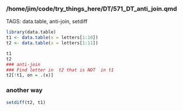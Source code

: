 ### /home/jim/code/try_things_here/DT/571_DT_anti_join.qmd

TAGS:   data.table, anti-join, setdiff

```r
library(data.table)
t1 <- data.table(x = letters[1:10])
t2 <- data.table(x = letters[1:11])

t1
t2
### anti-join
### Find letter in  t2 that is NOT  in t1
t2[!t1, on = .(x)]
```

### another way
```r
setdiff(t2, t1)
```

